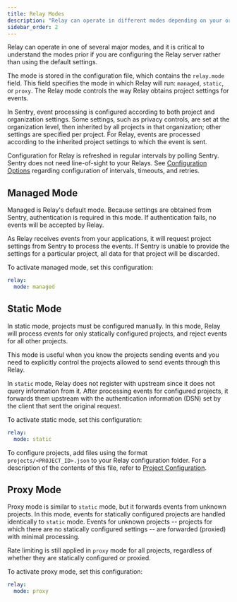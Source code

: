 ```yaml
---
title: Relay Modes
description: "Relay can operate in different modes depending on your organization's needs."
sidebar_order: 2
---
```


Relay can operate in one of several major modes, and it is critical to understand the modes prior if you are configuring the Relay server rather than using the default settings.

The mode is stored in the configuration file, which contains the `relay.mode` field. This field specifies the mode in which Relay will run: `managed`, `static`, or `proxy`. The Relay mode controls the way Relay obtains project settings for events.

In Sentry, event processing is configured according to both project and organization settings. Some settings, such as privacy controls, are set at the organization level, then inherited by all projects in that organization; other settings are specified per project. For Relay, events are processed according to the inherited project settings to which the event is sent.

Configuration for Relay is refreshed in regular intervals by polling Sentry. Sentry does not need line-of-sight to your Relays. See [Configuration Options] regarding configuration of intervals, timeouts, and retries.

## Managed Mode

Managed is Relay's default mode. Because settings are obtained from Sentry, authentication is required in this mode. If authentication fails, no events will be accepted by Relay.

As Relay receives events from your applications, it will request project
settings from Sentry to process the events. If Sentry is unable to provide
the settings for a particular project, all data for that project will
be discarded.

To activate managed mode, set this configuration:

```yaml
relay:
  mode: managed
```

## Static Mode

In static mode, projects must be configured manually. In this mode, Relay will process events for only statically configured projects, and reject events for all other projects.

This mode is useful when you know the projects sending events and you need to explicitly control the projects allowed to send events through this Relay.

<Alert level="info" title="Note">

In `static` mode, Relay does not register with upstream since it does not query
information from it. After processing events for configured projects, it
forwards them upstream with the authentication information (DSN) set by
the client that sent the original request.

</Alert>

To activate static mode, set this configuration:

```yaml
relay:
  mode: static
```

To configure projects, add files using the format `projects/<PROJECT_ID>.json` to your Relay configuration folder. For a description of the contents of this file,
refer to [Project Configuration].

## Proxy Mode

Proxy mode is similar to `static` mode, but it forwards events from unknown
projects. In this mode, events for statically configured projects are handled
identically to `static` mode. Events for unknown projects -- projects for which
there are no statically configured settings -- are forwarded (proxied) with
minimal processing.

<Alert level="info" title="Rate Limiting">

Rate limiting is still applied in `proxy` mode for all projects,
regardless of whether they are statically configured or proxied.

</Alert>

To activate proxy mode, set this configuration:

```yaml
relay:
  mode: proxy
```

[configuration options]: /meta/relay/options/
[project configuration]: /meta/relay/projects/

